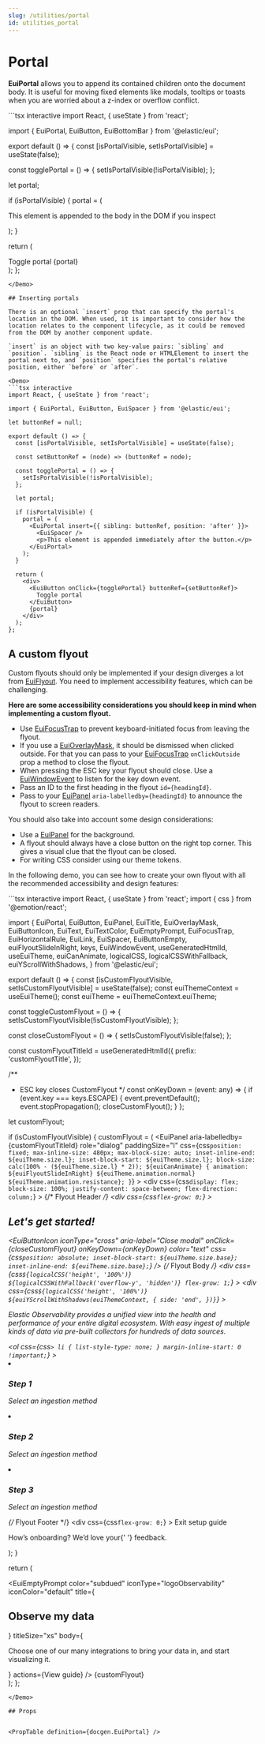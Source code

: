 ```yaml
---
slug: /utilities/portal
id: utilities_portal
---
```


# Portal

**EuiPortal** allows you to append its contained children onto the document body. It is useful for moving fixed elements like modals, tooltips or toasts when you are worried about a z-index or overflow conflict.

<Demo>
```tsx interactive
import React, { useState } from 'react';

import { EuiPortal, EuiButton, EuiBottomBar } from '@elastic/eui';

export default () => {
  const [isPortalVisible, setIsPortalVisible] = useState(false);

  const togglePortal = () => {
    setIsPortalVisible(!isPortalVisible);
  };

  let portal;

  if (isPortalVisible) {
    portal = (
      <EuiPortal>
        <EuiBottomBar>
          <p>This element is appended to the body in the DOM if you inspect</p>
        </EuiBottomBar>
      </EuiPortal>
    );
  }
  
  return (
    <div>
      <EuiButton onClick={togglePortal}>Toggle portal</EuiButton>
      {portal}
    </div>
  );
};
```
</Demo>

## Inserting portals

There is an optional `insert` prop that can specify the portal's location in the DOM. When used, it is important to consider how the location relates to the component lifecycle, as it could be removed from the DOM by another component update.

`insert` is an object with two key-value pairs: `sibling` and `position`. `sibling` is the React node or HTMLElement to insert the portal next to, and `position` specifies the portal's relative position, either `before` or `after`.

<Demo>
```tsx interactive
import React, { useState } from 'react';

import { EuiPortal, EuiButton, EuiSpacer } from '@elastic/eui';

let buttonRef = null;

export default () => {
  const [isPortalVisible, setIsPortalVisible] = useState(false);

  const setButtonRef = (node) => (buttonRef = node);

  const togglePortal = () => {
    setIsPortalVisible(!isPortalVisible);
  };

  let portal;

  if (isPortalVisible) {
    portal = (
      <EuiPortal insert={{ sibling: buttonRef, position: 'after' }}>
        <EuiSpacer />
        <p>This element is appended immediately after the button.</p>
      </EuiPortal>
    );
  }

  return (
    <div>
      <EuiButton onClick={togglePortal} buttonRef={setButtonRef}>
        Toggle portal
      </EuiButton>
      {portal}
    </div>
  );
};
```
</Demo>

## A custom flyout

Custom flyouts should only be implemented if your design diverges a lot from [EuiFlyout](../layout/flyout/flyout.mdx). You need to implement accessibility features, which can be challenging.

**Here are some accessibility considerations you should keep in mind when implementing a custom flyout.**

* Use [EuiFocusTrap](./focus_trap.mdx) to prevent keyboard-initiated focus from leaving the flyout.
* If you use a [EuiOverlayMask](./overlay_mask.mdx), it should be dismissed when clicked outside. For that you can pass to your [EuiFocusTrap](./focus_trap.mdx) `onClickOutside` prop a method to close the flyout.
* When pressing the ESC key your flyout should close. Use a [EuiWindowEvent](./window_events.mdx) to listen for the key down event.
* Pass an ID to the first heading in the flyout `id={headingId}`.
* Pass to your [EuiPanel](../layout/panel/overview.mdx) `aria-labelledby={headingId}` to announce the flyout to screen readers.

You should also take into account some design considerations:

* Use a [EuiPanel](../layout/panel/overview.mdx) for the background.
* A flyout should always have a close button on the right top corner. This gives a visual clue that the flyout can be closed.
* For writing CSS consider using our theme tokens.

In the following demo, you can see how to create your own flyout with all the recommended accessibility and design features:

<Demo>
```tsx interactive
import React, { useState } from 'react';
import { css } from '@emotion/react';

import {
  EuiPortal,
  EuiButton,
  EuiPanel,
  EuiTitle,
  EuiOverlayMask,
  EuiButtonIcon,
  EuiText,
  EuiTextColor,
  EuiEmptyPrompt,
  EuiFocusTrap,
  EuiHorizontalRule,
  EuiLink,
  EuiSpacer,
  EuiButtonEmpty,
  euiFlyoutSlideInRight,
  keys,
  EuiWindowEvent,
  useGeneratedHtmlId,
  useEuiTheme,
  euiCanAnimate,
  logicalCSS,
  logicalCSSWithFallback,
  euiYScrollWithShadows,
} from '@elastic/eui';

export default () => {
  const [isCustomFlyoutVisible, setIsCustomFlyoutVisible] = useState(false);
  const euiThemeContext = useEuiTheme();
  const euiTheme = euiThemeContext.euiTheme;

  const toggleCustomFlyout = () => {
    setIsCustomFlyoutVisible(!isCustomFlyoutVisible);
  };

  const closeCustomFlyout = () => {
    setIsCustomFlyoutVisible(false);
  };

  const customFlyoutTitleId = useGeneratedHtmlId({
    prefix: 'customFlyoutTitle',
  });

  /**
   * ESC key closes CustomFlyout
   */
  const onKeyDown = (event: any) => {
    if (event.key === keys.ESCAPE) {
      event.preventDefault();
      event.stopPropagation();
      closeCustomFlyout();
    }
  };

  let customFlyout;

  if (isCustomFlyoutVisible) {
    customFlyout = (
      <EuiPortal>
        <EuiOverlayMask>
          <EuiFocusTrap onClickOutside={closeCustomFlyout}>
            <EuiPanel
              aria-labelledby={customFlyoutTitleId}
              role="dialog"
              paddingSize="l"
              css={css`
                position: fixed;
                max-inline-size: 480px;
                max-block-size: auto;
                inset-inline-end: ${euiTheme.size.l};
                inset-block-start: ${euiTheme.size.l};
                block-size: calc(100% - (${euiTheme.size.l} * 2));
                ${euiCanAnimate} {
                  animation: ${euiFlyoutSlideInRight}
                    ${euiTheme.animation.normal}
                    ${euiTheme.animation.resistance};
                }
              `}
            >
              <div
                css={css`
                  display: flex;
                  block-size: 100%;
                  justify-content: space-between;
                  flex-direction: column;
                `}
              >
                {/* Flyout Header */}
                <div
                  css={css`
                    flex-grow: 0;
                  `}
                >
                  <EuiSpacer size="s" />
                  <EuiTitle size="m">
                    <h2 id={customFlyoutTitleId}>Let&apos;s get started!</h2>
                  </EuiTitle>
                  <EuiButtonIcon
                    iconType="cross"
                    aria-label="Close modal"
                    onClick={closeCustomFlyout}
                    onKeyDown={onKeyDown}
                    color="text"
                    css={css`
                      position: absolute;
                      inset-block-start: ${euiTheme.size.base};
                      inset-inline-end: ${euiTheme.size.base};
                    `}
                  />
                  <EuiHorizontalRule />
                </div>
                {/* Flyout Body */}
                <div
                  css={css`
                    ${logicalCSS('height', '100%')}
                    ${logicalCSSWithFallback('overflow-y', 'hidden')}
                    flex-grow: 1;
                  `}
                >
                  <div
                    css={css`
                      ${logicalCSS('height', '100%')}
                      ${euiYScrollWithShadows(euiThemeContext, {
                        side: 'end',
                      })}
                    `}
                  >
                    <EuiText size="s">
                      <p>
                        Elastic Observability provides a unified view into the
                        health and performance of your entire digital ecosystem.
                        With easy ingest of multiple kinds of data via pre-built
                        collectors for hundreds of data sources.
                      </p>
                      <EuiHorizontalRule />
                      <ol
                        css={css`
                          > li {
                            list-style-type: none;
                          }
                          margin-inline-start: 0 !important;
                        `}
                      >
                        <li>
                          <h3>Step 1</h3>
                          <p>Select an ingestion method</p>
                          <EuiHorizontalRule />
                        </li>
                        <li>
                          <EuiTextColor color="subdued">
                            <h3>Step 2</h3>
                            <p>Select an ingestion method</p>
                          </EuiTextColor>
                          <EuiHorizontalRule />
                        </li>
                        <li>
                          <EuiTextColor color="subdued">
                            <h3>Step 3</h3>
                            <p>Select an ingestion method</p>
                          </EuiTextColor>
                          <EuiHorizontalRule />
                        </li>
                      </ol>
                    </EuiText>
                  </div>
                </div>
                {/* Flyout Footer */}
                <div
                  css={css`
                    flex-grow: 0;
                  `}
                >
                  <EuiText textAlign="center" color="subdued" size="s">
                    <EuiButtonEmpty onClick={closeCustomFlyout} size="s">
                      Exit setup guide
                    </EuiButtonEmpty>
                    <EuiSpacer size="s" />
                    <p>
                      How’s onboarding? We’d love your{' '}
                      <EuiLink href="#">feedback</EuiLink>.
                    </p>
                  </EuiText>
                </div>
              </div>
            </EuiPanel>
          </EuiFocusTrap>
        </EuiOverlayMask>
      </EuiPortal>
    );
  }

  return (
    <div>
      <EuiWindowEvent event="keydown" handler={onKeyDown} />
      <EuiEmptyPrompt
        color="subdued"
        iconType="logoObservability"
        iconColor="default"
        title={<h2>Observe my data</h2>}
        titleSize="xs"
        body={
          <p>
            Choose one of our many integrations to bring your data in, and start
            visualizing it.
          </p>
        }
        actions={<EuiButton onClick={toggleCustomFlyout}>View guide</EuiButton>}
      />
      {customFlyout}
    </div>
  );
};
```
</Demo>

## Props


<PropTable definition={docgen.EuiPortal} />

